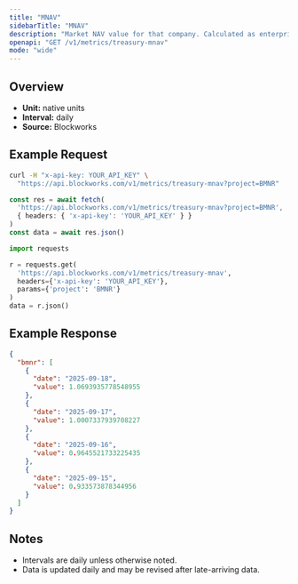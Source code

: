 ```yaml
---
title: "MNAV"
sidebarTitle: "MNAV"
description: "Market NAV value for that company. Calculated as enterprise value / NAV"
openapi: "GET /v1/metrics/treasury-mnav"
mode: "wide"
---
```


## Overview

- **Unit:** native units
- **Interval:** daily
- **Source:** Blockworks

## Example Request

<CodeGroup>

```bash cURL
curl -H "x-api-key: YOUR_API_KEY" \
  "https://api.blockworks.com/v1/metrics/treasury-mnav?project=BMNR"
```

```typescript TypeScript
const res = await fetch(
  'https://api.blockworks.com/v1/metrics/treasury-mnav?project=BMNR',
  { headers: { 'x-api-key': 'YOUR_API_KEY' } }
)
const data = await res.json()
```

```python Python
import requests

r = requests.get(
  'https://api.blockworks.com/v1/metrics/treasury-mnav',
  headers={'x-api-key': 'YOUR_API_KEY'},
  params={'project': 'BMNR'}
)
data = r.json()
```

</CodeGroup>

## Example Response

```json
{
  "bmnr": [
    {
      "date": "2025-09-18",
      "value": 1.0693935778548955
    },
    {
      "date": "2025-09-17",
      "value": 1.0007337939708227
    },
    {
      "date": "2025-09-16",
      "value": 0.9645521733225435
    },
    {
      "date": "2025-09-15",
      "value": 0.933573878344956
    }
  ]
}
```

## Notes
- Intervals are daily unless otherwise noted.
- Data is updated daily and may be revised after late-arriving data.